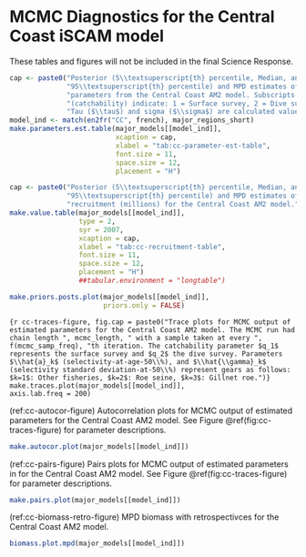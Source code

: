 # MCMC Diagnostics for the Central Coast iSCAM model

These tables and figures will not be included in the final Science Response.

```r
cap <- paste0("Posterior (5\\textsuperscript{th} percentile, Median, and ",
              "95\\textsuperscript{th} percentile) and MPD estimates of key ",
              "parameters from the Central Coast AM2 model. Subscripts on $q$ ",
              "(catchability) indicate: 1 = Surface survey, 2 = Dive survey. ",
              "Tau ($\\tau$) and sigma ($\\sigma$) are calculated values.")
model_ind <- match(en2fr("CC", french), major_regions_short)
make.parameters.est.table(major_models[[model_ind]],
                          xcaption = cap,
                          xlabel = "tab:cc-parameter-est-table",
                          font.size = 11,
                          space.size = 12,
                          placement = "H")
```

```r
cap <- paste0("Posterior (5\\textsuperscript{th} percentile, Median, and ",
              "95\\textsuperscript{th} percentile) and MPD estimates of ",
              "recruitment (millions) for the Central Coast AM2 model.")
make.value.table(major_models[[model_ind]],
                 type = 2,
                 syr = 2007,
                 xcaption = cap,
                 xlabel = "tab:cc-recruitment-table",
                 font.size = 11,
                 space.size = 12,
                 placement = "H")
                 ##tabular.environment = "longtable")
```

```r
make.priors.posts.plot(major_models[[model_ind]],
                       priors.only = FALSE)
```

```{r cc-traces-figure, fig.cap = paste0("Trace plots for MCMC output of estimated parameters for the Central Coast AM2 model. The MCMC run had chain length ", mcmc_length, " with a sample taken at every ", f(mcmc_samp_freq), "th iteration. The catchability parameter $q_1$ represents the surface survey and $q_2$ the dive survey. Parameters $\\hat{a}_k$ (selectivity-at-age-50\\%), and $\\hat{\\gamma}_k$ (selectivity standard deviation-at-50\\%) represent gears as follows: $k=1$: Other fisheries, $k=2$: Roe seine, $k=3$: Gillnet roe.")}
make.traces.plot(major_models[[model_ind]],
                 axis.lab.freq = 200)
```

(ref:cc-autocor-figure) Autocorrelation plots for MCMC output of estimated parameters for the Central Coast AM2 model. See Figure \@ref(fig:cc-traces-figure) for parameter descriptions.
```r
make.autocor.plot(major_models[[model_ind]])
```

(ref:cc-pairs-figure) Pairs plots for MCMC output of estimated parameters in for the Central Coast AM2 model. See Figure \@ref(fig:cc-traces-figure) for parameter descriptions.
```r
make.pairs.plot(major_models[[model_ind]])
```

(ref:cc-biomass-retro-figure) MPD biomass with retrospectivces for the Central Coast AM2 model.
```r
biomass.plot.mpd(major_models[[model_ind]])
```


